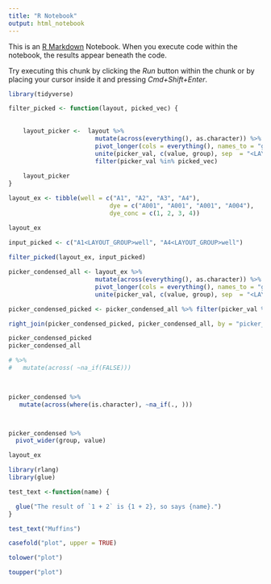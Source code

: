 ```yaml
---
title: "R Notebook"
output: html_notebook
---
```


This is an [R Markdown](http://rmarkdown.rstudio.com) Notebook. When you execute code within the notebook, the results appear beneath the code. 

Try executing this chunk by clicking the *Run* button within the chunk or by placing your cursor inside it and pressing *Cmd+Shift+Enter*. 

```r
library(tidyverse)

filter_picked <- function(layout, picked_vec) {
  
    
    layout_picker <-  layout %>%
                        mutate(across(everything(), as.character)) %>%
                        pivot_longer(cols = everything(), names_to = "group", values_to = "value") %>%
                        unite(picker_val, c(value, group), sep  = "<LAYOUT_GROUP>", remove = FALSE)  %>%
                        filter(picker_val %in% picked_vec) 
    
    layout_picker
}

layout_ex <- tibble(well = c("A1", "A2", "A3", "A4"),
                            dye = c("A001", "A001", "A001", "A004"),
                            dye_conc = c(1, 2, 3, 4))

layout_ex
        
input_picked <- c("A1<LAYOUT_GROUP>well", "A4<LAYOUT_GROUP>well")

filter_picked(layout_ex, input_picked)

picker_condensed_all <- layout_ex %>%
                        mutate(across(everything(), as.character)) %>%
                        pivot_longer(cols = everything(), names_to = "group", values_to = "value") %>%
                        unite(picker_val, c(value, group), sep  = "<LAYOUT_GROUP>", remove = FALSE) # %>%

picker_condensed_picked <- picker_condensed_all %>% filter(picker_val %in% input_picked)

right_join(picker_condensed_picked, picker_condensed_all, by = "picker_val")

picker_condensed_picked
picker_condensed_all

# %>%
#   mutate(across( ~na_if(FALSE)))
                        


picker_condensed %>% 
   mutate(across(where(is.character), ~na_if(., )))



picker_condensed %>%
  pivot_wider(group, value)

layout_ex
```

```r
library(rlang)
library(glue)

test_text <-function(name) {

  glue("The result of `1 + 2` is {1 + 2}, so says {name}.")
}

test_text("Muffins")

casefold("plot", upper = TRUE)

tolower("plot")

toupper("plot")
```


